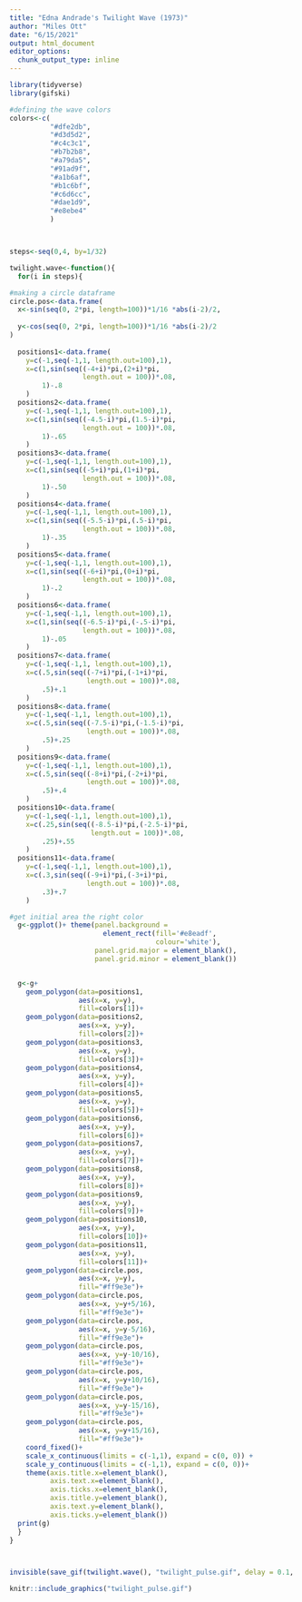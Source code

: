 ```yaml
---
title: "Edna Andrade's Twilight Wave (1973)"
author: "Miles Ott"
date: "6/15/2021"
output: html_document
editor_options: 
  chunk_output_type: inline
---
```


```r
library(tidyverse)
library(gifski)
```


```r

#defining the wave colors
colors<-c(
          "#dfe2db",
          "#d3d5d2",
          "#c4c3c1",
          "#b7b2b8",
          "#a79da5",
          "#91ad9f",
          "#a1b6af",
          "#b1c6bf",
          "#c6d6cc",
          "#dae1d9",
          "#e8ebe4"
          )



steps<-seq(0,4, by=1/32)

twilight.wave<-function(){
  for(i in steps){

#making a circle dataframe
circle.pos<-data.frame(
  x<-sin(seq(0, 2*pi, length=100))*1/16 *abs(i-2)/2,
  
  y<-cos(seq(0, 2*pi, length=100))*1/16 *abs(i-2)/2
)  
  
  positions1<-data.frame(
    y=c(-1,seq(-1,1, length.out=100),1),
    x=c(1,sin(seq((-4+i)*pi,(2+i)*pi,
                  length.out = 100))*.08,
        1)-.8
    )
  positions2<-data.frame(
    y=c(-1,seq(-1,1, length.out=100),1),
    x=c(1,sin(seq((-4.5-i)*pi,(1.5-i)*pi,
                  length.out = 100))*.08,
        1)-.65
    )
  positions3<-data.frame(
    y=c(-1,seq(-1,1, length.out=100),1),
    x=c(1,sin(seq((-5+i)*pi,(1+i)*pi,
                  length.out = 100))*.08,
        1)-.50
    )
  positions4<-data.frame(
    y=c(-1,seq(-1,1, length.out=100),1),
    x=c(1,sin(seq((-5.5-i)*pi,(.5-i)*pi,
                  length.out = 100))*.08,
        1)-.35
    )
  positions5<-data.frame(
    y=c(-1,seq(-1,1, length.out=100),1),
    x=c(1,sin(seq((-6+i)*pi,(0+i)*pi,
                  length.out = 100))*.08,
        1)-.2
    )
  positions6<-data.frame(
    y=c(-1,seq(-1,1, length.out=100),1),
    x=c(1,sin(seq((-6.5-i)*pi,(-.5-i)*pi,
                  length.out = 100))*.08,
        1)-.05
    )
  positions7<-data.frame(
    y=c(-1,seq(-1,1, length.out=100),1),
    x=c(.5,sin(seq((-7+i)*pi,(-1+i)*pi,
                   length.out = 100))*.08,
        .5)+.1
    )
  positions8<-data.frame(
    y=c(-1,seq(-1,1, length.out=100),1),
    x=c(.5,sin(seq((-7.5-i)*pi,(-1.5-i)*pi,
                   length.out = 100))*.08,
        .5)+.25
    )
  positions9<-data.frame(
    y=c(-1,seq(-1,1, length.out=100),1),
    x=c(.5,sin(seq((-8+i)*pi,(-2+i)*pi,
                   length.out = 100))*.08,
        .5)+.4
    )
  positions10<-data.frame(
    y=c(-1,seq(-1,1, length.out=100),1),
    x=c(.25,sin(seq((-8.5-i)*pi,(-2.5-i)*pi,
                    length.out = 100))*.08,
        .25)+.55
    )
  positions11<-data.frame(
    y=c(-1,seq(-1,1, length.out=100),1),
    x=c(.3,sin(seq((-9+i)*pi,(-3+i)*pi,
                   length.out = 100))*.08,
        .3)+.7
    )

#get initial area the right color
  g<-ggplot()+ theme(panel.background =
                       element_rect(fill='#e8eadf',
                                    colour='white'),
                     panel.grid.major = element_blank(),
                     panel.grid.minor = element_blank())


  g<-g+
    geom_polygon(data=positions1, 
                 aes(x=x, y=y), 
                 fill=colors[1])+
    geom_polygon(data=positions2, 
                 aes(x=x, y=y), 
                 fill=colors[2])+
    geom_polygon(data=positions3, 
                 aes(x=x, y=y), 
                 fill=colors[3])+
    geom_polygon(data=positions4, 
                 aes(x=x, y=y), 
                 fill=colors[4])+
    geom_polygon(data=positions5, 
                 aes(x=x, y=y), 
                 fill=colors[5])+
    geom_polygon(data=positions6, 
                 aes(x=x, y=y), 
                 fill=colors[6])+
    geom_polygon(data=positions7, 
                 aes(x=x, y=y), 
                 fill=colors[7])+
    geom_polygon(data=positions8, 
                 aes(x=x, y=y), 
                 fill=colors[8])+
    geom_polygon(data=positions9, 
                 aes(x=x, y=y), 
                 fill=colors[9])+
    geom_polygon(data=positions10, 
                 aes(x=x, y=y), 
                 fill=colors[10])+
    geom_polygon(data=positions11, 
                 aes(x=x, y=y), 
                 fill=colors[11])+
    geom_polygon(data=circle.pos,
                 aes(x=x, y=y),
                 fill="#ff9e3e")+
    geom_polygon(data=circle.pos,
                 aes(x=x, y=y+5/16),
                 fill="#ff9e3e")+
    geom_polygon(data=circle.pos,
                 aes(x=x, y=y-5/16),
                 fill="#ff9e3e")+
    geom_polygon(data=circle.pos,
                 aes(x=x, y=y-10/16),
                 fill="#ff9e3e")+
    geom_polygon(data=circle.pos,
                 aes(x=x, y=y+10/16),
                 fill="#ff9e3e")+
    geom_polygon(data=circle.pos,
                 aes(x=x, y=y-15/16),
                 fill="#ff9e3e")+
    geom_polygon(data=circle.pos,
                 aes(x=x, y=y+15/16),
                 fill="#ff9e3e")+
    coord_fixed()+
    scale_x_continuous(limits = c(-1,1), expand = c(0, 0)) +
    scale_y_continuous(limits = c(-1,1), expand = c(0, 0))+
    theme(axis.title.x=element_blank(),
          axis.text.x=element_blank(),
          axis.ticks.x=element_blank(),
          axis.title.y=element_blank(),
          axis.text.y=element_blank(),
          axis.ticks.y=element_blank())
  print(g)
  }
}



invisible(save_gif(twilight.wave(), "twilight_pulse.gif", delay = 0.1, progress = FALSE))  

knitr::include_graphics("twilight_pulse.gif") 
```



